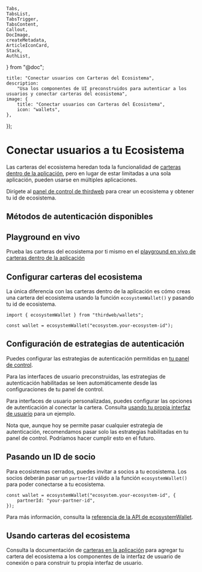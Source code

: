 	Tabs,
	TabsList,
	TabsTrigger,
	TabsContent,
	Callout,
	DocImage,
	createMetadata,
	ArticleIconCard,
	Stack,
	AuthList,
} from "@doc";

	title: "Conectar usuarios con Carteras del Ecosistema",
	description:
		"Usa los componentes de UI preconstruidos para autenticar a los usuarios y conectar carteras del ecosistema",
	image: {
		title: "Conectar usuarios con Carteras del Ecosistema",
		icon: "wallets",
	},
});

# Conectar usuarios a tu Ecosistema

Las carteras del ecosistema heredan toda la funcionalidad de [carteras dentro de la aplicación](/react/v5/in-app-wallet/get-started), pero en lugar de estar limitadas a una sola aplicación, pueden usarse en múltiples aplicaciones.

Dirígete al [panel de control de thirdweb](https://thirdweb.com/team) para crear un ecosistema y obtener tu id de ecosistema.

## Métodos de autenticación disponibles

<AuthList />

## Playground en vivo

Prueba las carteras del ecosistema por ti mismo en el [playground en vivo de carteras dentro de la aplicación](https://playground.thirdweb.com/connect/in-app-wallet/ecosystem)

<Stack>

<ArticleIconCard
	title="Prueba la demostración"
	icon={ExternalLink}
	href="https://playground.thirdweb.com/connect/in-app-wallet/ecosystem"
	description="Mira el SDK en acción en el playground en vivo"
/>

</Stack>

## Configurar carteras del ecosistema

La única diferencia con las carteras dentro de la aplicación es cómo creas una cartera del ecosistema usando la función `ecosystemWallet()` y pasando tu id de ecosistema.

```tsx
import { ecosystemWallet } from "thirdweb/wallets";

const wallet = ecosystemWallet("ecosystem.your-ecosystem-id");
```

## Configuración de estrategias de autenticación

Puedes configurar las estrategias de autenticación permitidas en [tu panel de control](https://thirdweb.com/team/~/~/ecosystem).

<DocImage src={EcosystemSocialConfig}/>

Para las interfaces de usuario preconstruidas, las estrategias de autenticación habilitadas se leen automáticamente desde las configuraciones de tu panel de control.

Para interfaces de usuario personalizadas, puedes configurar las opciones de autenticación al conectar la cartera. Consulta [usando tu propia interfaz de usuario](#usando-tu-propia-ui) para un ejemplo.

<Callout variant="warning" title="Uso de estrategias de autenticación deshabilitadas">
	Nota que, aunque hoy se permite pasar cualquier estrategia de autenticación, recomendamos pasar solo las estrategias habilitadas en tu panel de control. Podríamos hacer cumplir esto en el futuro.
</Callout>

## Pasando un ID de socio

Para ecosistemas cerrados, puedes invitar a socios a tu ecosistema. Los socios deberán pasar un `partnerId` válido a la función `ecosystemWallet()` para poder conectarse a tu ecosistema.

```tsx
const wallet = ecosystemWallet("ecosystem.your-ecosystem-id", {
	partnerId: "your-partner-id",
});
```

Para más información, consulta la [referencia de la API de ecosystemWallet](/references/typescript/v5/ecosystemWallet).

<Stack>

<ArticleIconCard
	title="Referencia de la API de ecosystemWallet"
	icon={TypeScriptIcon}
	href="/references/typescript/v5/ecosystemWallet"
	description="Aprende más sobre la función ecosystemWallet"
/>

</Stack>

## Usando carteras del ecosistema

Consulta la documentación de [carteras en la aplicación](/react/v5/in-app-wallet/get-started) para agregar tu cartera del ecosistema a los componentes de la interfaz de usuario de conexión o para construir tu propia interfaz de usuario.
